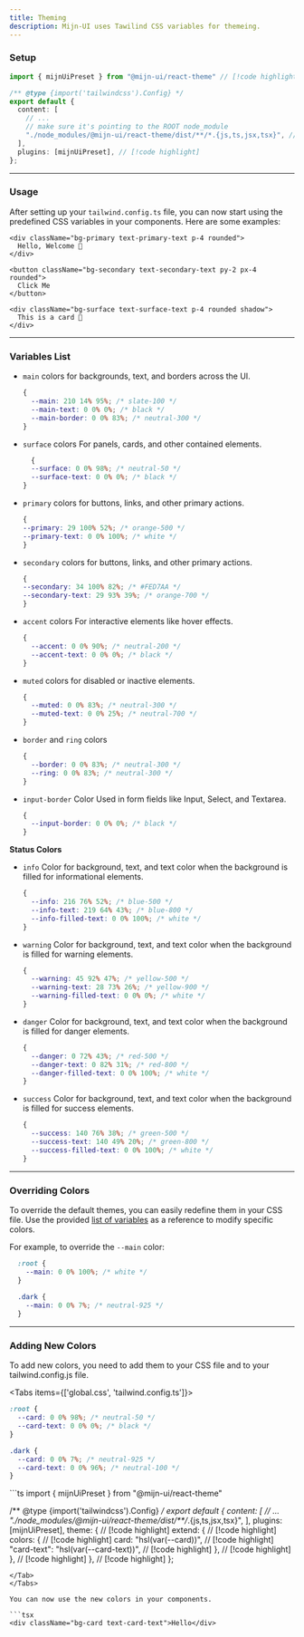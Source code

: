 ```yaml
---
title: Theming
description: Mijn-UI uses Tawilind CSS variables for themeing.
---
```


### Setup

<Alert
  color="info"
  title="Note:"
  description="If you are using pnpm and monorepo architecture, please make sure you are pointing to the ROOT node_modules"
/>

```ts title="tailwind.config.ts"
import { mijnUiPreset } from "@mijn-ui/react-theme" // [!code highlight]

/** @type {import('tailwindcss').Config} */
export default {
  content: [
    // ...
    // make sure it's pointing to the ROOT node_module
    "./node_modules/@mijn-ui/react-theme/dist/**/*.{js,ts,jsx,tsx}", // [!code highlight]
  ],
  plugins: [mijnUiPreset], // [!code highlight]
};
```

---

### Usage

After setting up your `tailwind.config.ts` file, you can now start using the predefined CSS variables in your components. Here are some examples:

```tsx
<div className="bg-primary text-primary-text p-4 rounded">
  Hello, Welcome 👋
</div>

<button className="bg-secondary text-secondary-text py-2 px-4 rounded">
  Click Me
</button>

<div className="bg-surface text-surface-text p-4 rounded shadow">
  This is a card 🎴
</div>
```

---

### Variables List

- `main` colors for backgrounds, text, and borders across the UI.

  ```css
  {
    --main: 210 14% 95%; /* slate-100 */
    --main-text: 0 0% 0%; /* black */
    --main-border: 0 0% 83%; /* neutral-300 */
  }
  ```

- `surface` colors For panels, cards, and other contained elements.

  ```css
    {
    --surface: 0 0% 98%; /* neutral-50 */
    --surface-text: 0 0% 0%; /* black */
  }
  ```

- `primary` colors for buttons, links, and other primary actions.

  ```css
  {
  --primary: 29 100% 52%; /* orange-500 */
  --primary-text: 0 0% 100%; /* white */
  }
  ```

- `secondary` colors for buttons, links, and other primary actions.

  ```css
  {
  --secondary: 34 100% 82%; /* #FED7AA */
  --secondary-text: 29 93% 39%; /* orange-700 */
  }
  ```

- `accent` colors For interactive elements like hover effects.

  ```css
  {
    --accent: 0 0% 90%; /* neutral-200 */
    --accent-text: 0 0% 0%; /* black */
  }
  ```

- `muted` colors for disabled or inactive elements.

  ```css
  {
    --muted: 0 0% 83%; /* neutral-300 */
    --muted-text: 0 0% 25%; /* neutral-700 */
  }
  ```

- `border` and `ring` colors

  ```css
  {
    --border: 0 0% 83%; /* neutral-300 */
    --ring: 0 0% 83%; /* neutral-300 */
  }

  ```

- `input-border` Color Used in form fields like Input, Select, and Textarea.

  ```css
  {
    --input-border: 0 0% 0%; /* black */
  }
  ```

**Status Colors**

- `info` Color for background, text, and text color when the background is filled for informational elements.

  ```css
  {
    --info: 216 76% 52%; /* blue-500 */
    --info-text: 219 64% 43%; /* blue-800 */
    --info-filled-text: 0 0% 100%; /* white */
  }
  ```

- `warning` Color for background, text, and text color when the background is filled for warning elements.

  ```css
  {
    --warning: 45 92% 47%; /* yellow-500 */
    --warning-text: 28 73% 26%; /* yellow-900 */
    --warning-filled-text: 0 0% 0%; /* white */
  }
  ```

- `danger` Color for background, text, and text color when the background is filled for danger elements.

  ```css
  {
    --danger: 0 72% 43%; /* red-500 */
    --danger-text: 0 82% 31%; /* red-800 */
    --danger-filled-text: 0 0% 100%; /* white */
  }
  ```

- `success` Color for background, text, and text color when the background is filled for success elements.

  ```css
  {
    --success: 140 76% 38%; /* green-500 */
    --success-text: 140 49% 20%; /* green-800 */
    --success-filled-text: 0 0% 100%; /* white */
  }
  ```

---

### Overriding Colors

To override the default themes, you can easily redefine them in your CSS file. Use the provided [list of variables](#variables-list) as a reference to modify specific colors.

For example, to override the `--main` color:

```css
  :root {
    --main: 0 0% 100%; /* white */
  }
 
  .dark {
    --main: 0 0% 7%; /* neutral-925 */
  }
```

<Alert 
  color="danger"
  title="Note:" 
  description="Colors must be defined in HSL format without parentheses. Otherwise, you may encounter unexpected color results." 
  className="mt-4" 
/>

---

### Adding New Colors

To add new colors, you need to add them to your CSS file and to your tailwind.config.js file.

<Tabs items={['global.css', 'tailwind.config.ts']}>
  <Tab value="global.css">
  ```css
  :root {
    --card: 0 0% 98%; /* neutral-50 */
    --card-text: 0 0% 0%; /* black */
  }

  .dark {
    --card: 0 0% 7%; /* neutral-925 */
    --card-text: 0 0% 96%; /* neutral-100 */
  }
  ```
  </Tab>

  <Tab value="tailwind.config.ts">
  ```ts
  import { mijnUiPreset } from "@mijn-ui/react-theme"

  /** @type {import('tailwindcss').Config} */
  export default {
    content: [
      // ...
      "./node_modules/@mijn-ui/react-theme/dist/**/*.{js,ts,jsx,tsx}",
    ],
    plugins: [mijnUiPreset],
    theme: { // [!code highlight]
      extend: { // [!code highlight]
        colors: { // [!code highlight]
          card: "hsl(var(--card))", // [!code highlight]
          "card-text": "hsl(var(--card-text))", // [!code highlight]
        }, // [!code highlight]
      }, // [!code highlight]
    }, // [!code highlight]
  };
  ```
  </Tab>
</Tabs>

You can now use the new colors in your components.

```tsx
<div className="bg-card text-card-text">Hello</div>
```

